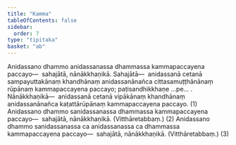 ```yaml
---
title: "Kamma"
tableOfContents: false
sidebar:
  order: 7
type: "tipitaka"
basket: "ab"
---
```



<DynamicBreadcrumb />

<Division number="43">

<Paragraph number="633">
Anidassano dhammo anidassanassa dhammassa kammapaccayena paccayo—  sahajātā, nānākkhaṇikā. <Emphasis>Sahajātā</Emphasis>—  anidassanā cetanā sampayuttakānaṃ khandhānaṃ anidassanānañca cittasamuṭṭhānānaṃ rūpānaṃ kammapaccayena paccayo; paṭisandhikkhaṇe …pe… . <Emphasis>Nānākkhaṇikā</Emphasis>—  anidassanā cetanā vipākānaṃ khandhānaṃ anidassanānañca kaṭattārūpānaṃ kammapaccayena paccayo. (1)
</Paragraph>

<Paragraph number="634">
Anidassano dhammo sanidassanassa dhammassa kammapaccayena paccayo—  sahajātā, nānākkhaṇikā. (Vitthāretabbaṃ.) (2)
</Paragraph>

<Paragraph number="635">
Anidassano dhammo sanidassanassa ca anidassanassa ca dhammassa kammapaccayena paccayo—  sahajātā, nānākkhaṇikā. (Vitthāretabbaṃ.) (3)
</Paragraph>
</Division>